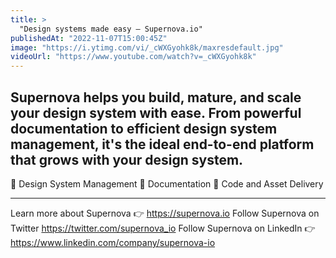 ```yaml
---
title: >
  "Design systems made easy — Supernova.io"
publishedAt: "2022-11-07T15:00:45Z"
image: "https://i.ytimg.com/vi/_cWXGyohk8k/maxresdefault.jpg"
videoUrl: "https://www.youtube.com/watch?v=_cWXGyohk8k"
---
```


## Supernova helps you build, mature, and scale your design system with ease. From powerful documentation to efficient design system management, it's the ideal end-to-end platform that grows with your design system.

🔹 Design System Management
🔹 Documentation
🔹 Code and Asset Delivery

---

Learn more about Supernova 👉 https://supernova.io
Follow Supernova on Twitter https://twitter.com/supernova_io
Follow Supernova on LinkedIn 👉https://www.linkedin.com/company/supernova-io
